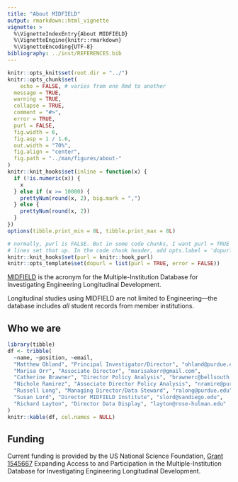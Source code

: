 ```yaml
---
title: "About MIDFIELD"
output: rmarkdown::html_vignette
vignette: >
  %\VignetteIndexEntry{About MIDFIELD}
  %\VignetteEngine{knitr::rmarkdown}
  %\VignetteEncoding{UTF-8}
bibliography: ../inst/REFERENCES.bib
---
```


```r
knitr::opts_knit$set(root.dir = "../")
knitr::opts_chunk$set(
	echo = FALSE, # varies from one Rmd to another 
  message = TRUE,
  warning = TRUE, 
  collapse = TRUE,
  comment = "#>",
  error = TRUE,
  purl = FALSE, 
  fig.width = 6,
  fig.asp = 1 / 1.6,
  out.width = "70%",
  fig.align = "center",
  fig.path = "../man/figures/about-"
)
knitr::knit_hooks$set(inline = function(x) {
  if (!is.numeric(x)) {
    x
  } else if (x >= 10000) {
    prettyNum(round(x, 2), big.mark = ",")
  } else {
    prettyNum(round(x, 2))
  }
})
options(tibble.print_min = 8L, tibble.print_max = 8L)

# normally, purl is FALSE. But in some code chunks, I want purl = TRUE so that # the code in the vignette is executed to pass R CMD check. These next few 
# lines set that up. In the code chunk header, add opts.label = 'dopurl'
knitr::knit_hooks$set(purl = knitr::hook_purl)
knitr::opts_template$set(dopurl = list(purl = TRUE, error = FALSE))
```

<a href="https://engineering.purdue.edu/MIDFIELD" target="blank">MIDFIELD</a> is the acronym for the Multiple-Institution Database for Investigating Engineering Longitudinal Development. 

Longitudinal studies using MIDFIELD are not limited to Engineering---the database includes *all* student records from member institutions.


## Who we are

```r
library(tibble)
df <- tribble(
  ~name, ~position, ~email,
  "Matthew Ohland", "Principal Investigator/Director", "ohland@purdue.edu",
  "Marisa Orr", "Associate Director", "marisakorr@gmail.com",
  "Catherine Brawner", "Director Policy Analysis", "brawnerc@bellsouth.net",
  "Nichole Ramirez", "Associate Director Policy Analysis", "nramire@purdue.edu",
  "Russell Long", "Managing Director/Data Steward", "ralong@purdue.edu",
  "Susan Lord", "Director MIDFIELD Institute", "slord@sandiego.edu",
  "Richard Layton", "Director Data Display", "layton@rose-hulman.edu"
)
knitr::kable(df, col.names = NULL)
```
 
 
 
## Funding

Current funding is provided by the US National Science Foundation, [Grant 1545667](https://www.nsf.gov/awardsearch/showAward?AWD_ID=1545667) Expanding Access to and Participation in the Multiple-Institution Database for Investigating Engineering Longitudinal Development.    













